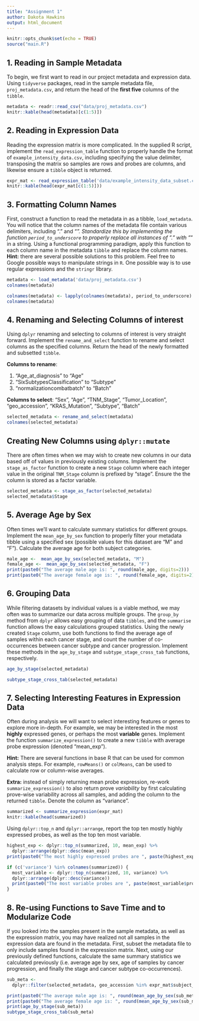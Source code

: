 ```yaml
---
title: "Assignment 1"
author: Dakota Hawkins
output: html_document
---
```


```r
knitr::opts_chunk$set(echo = TRUE)
source("main.R")
```


## 1.  Reading in Sample Metadata

To begin, we first want to read in our project metadata and expression data. Using
`tidyverse` packages, read in the sample metadata file, `proj_metadata.csv`, and
return the head of the **first five** columns of the `tibble`.

```r
metadata <- readr::read_csv("data/proj_metadata.csv")
knitr::kable(head(metadata)[c(1:5)])
```

## 2. Reading in Expression Data

Reading the expression matrix is more complicated. In the supplied R script,
implement the `read_expression_table` function to properly handle the format
of `example_intensity_data.csv`, including specifying the value delimiter,
transposing the matrix so samples are rows and probes are columns, and likewise
ensure a `tibble` object is returned.
```r
expr_mat <- read_expression_table('data/example_intensity_data_subset.csv')
knitr::kable(head(expr_mat[c(1:5)]))
```

## 3. Formatting Column Names 

First, construct a function to read the metadata in as a tibble,
`load_metadata`. You will notice that the column names of the metadata file
contain various delimiters, including "." and "_". Standardize this by
implementing the function `period_to_underscore` to properly replace all
instances of "." with "_" in a string. Using a functional programming paradigm,
apply this function to each column name in the metadata `tibble` and replace the
column names.
**Hint:** there are several possible solutions to this problem. Feel free to
Google possible ways to manipulate strings in `R`. One possible way is to use
regular expressions and the `stringr` library.
```r
metadata <- load_metadata('data/proj_metadata.csv')
colnames(metadata)

colnames(metadata) <- lapply(colnames(metadata), period_to_underscore)
colnames(metadata)
```

## 4. Renaming and Selecting Columns of interest

Using `dplyr` renaming and selecting to columns of interest is very straight
forward. Implement the `rename_and_select` function to rename and select columns
as the specified columns. Return the head of the newly formatted and subsetted
`tibble`. 

**Columns to rename**:

1. "Age_at_diagnosis" to "Age"
2. "SixSubtypesClassification" to "Subtype"
3. "normalizationcombatbatch" to "Batch"

**Columns to select**: "Sex", "Age", "TNM_Stage", "Tumor_Location",
"geo_accession", "KRAS_Mutation", "Subtype", "Batch"

```r
selected_metadata <- rename_and_select(metadata)
colnames(selected_metadata)
```

## Creating New Columns using `dplyr::mutate`
There are often times when we may wish to create new columns in our data based
off of values in previously existing columns. Implement the `stage_as_factor`
function to create a new `Stage` column where each integer value in the original
`TNM_Stage` column is prefixed by "stage". Ensure the the column is stored as a
factor variable.

```r
selected_metadata <- stage_as_factor(selected_metadata)
selected_metadata$Stage
```

## 5. Average Age by Sex

Often times we'll want to calculate summary statistics for different groups.
Implement the `mean_age_by_sex` function to properly filter your metadata tibble
using a specified sex (possible values for this dataset are "M" and "F").
Calculate the average age for both subject categories.

```r
male_age <-  mean_age_by_sex(selected_metadata, "M")
female_age <-  mean_age_by_sex(selected_metadata, "F")
print(paste0("The average male age is: ", round(male_age, digits=2)))
print(paste0("The average female age is: ", round(female_age, digits=2)))
```

## 6. Grouping Data
While filtering datasets by individual values is a viable method, we may often
was to summarize our data across multiple groups. The `group_by` method from
`dplyr` allows easy grouping of data `tibbles`, and the `summarise` function
allows the easy calculations grouped statistics. Using the newly created `Stage`
column, use both functions to find the average age of samples within each cancer
stage, and count the number of co-occurrences between cancer subtype and cancer
progression. Implement these methods in the `age_by_stage` and
`subtype_stage_cross_tab` functions, respectively.

```r
age_by_stage(selected_metadata)
```

```r
subtype_stage_cross_tab(selected_metadata)
```

## 7. Selecting Interesting Features in Expression Data

Often during analysis we will want to select interesting features or genes to
explore more in-depth. For example, we may be interested in the most __highly__
expressed genes, or perhaps the most __variable__ genes. Implement the function
`summarize_expression()` to create a new `tibble` with average probe expression
 (denoted "mean_exp").

 **Hint:** There are several functions in base R that can be used for common
 analysis steps. For example, `rowMeans()` or `colMeans`, can be used to 
 calculate row or column-wise averages.

 **Extra:** instead of simply returning mean probe expression, re-work
 `summarize_expression()` to also return prove _variability_ by first calculating
 prove-wise variability across all samples, and adding the column to the
 returned `tibble`. Denote the column as "variance". 

```r
summarized <- summarize_expression(expr_mat)
knitr::kable(head(summarized))
```

Using `dplyr::top_n` and `dplyr::arrange`, report the top ten mostly highly
expressed probes, as well as the top ten most variable.

```r
highest_exp <- dplyr::top_n(summarized, 10, mean_exp) %>%
  dplyr::arrange(dplyr::desc(mean_exp))
print(paste0("The most highly expressed probes are ", paste(highest_exp$probe, collapse=', ')))

if (c('variance') %in% colnames(summarized)) {
  most_variable <- dplyr::top_n(summarized, 10, variance) %>%
  dplyr::arrange(dplyr::desc(variance))
  print(paste0("The most variable probes are ", paste(most_variable$probe, collapse=',')))
}

```

## 8. Re-using Functions to Save Time and to Modularize Code

If you looked into the samples present in the sample metadata, as well as the
expression matrix, you may have realized not all samples in the expression data
are found in the metadata. First, subset the metadata file to only include
samples found in the expression matrix. Next, using our previously defined
functions, calculate the same summary statistics we calculated previously (i.e.
average age by sex, age of samples by cancer progression, and finally the stage
and cancer subtype co-occurrences).
```r
sub_meta <-
  dplyr::filter(selected_metadata, geo_accession %in% expr_mat$subject_id)

print(paste0("The average male age is: ", round(mean_age_by_sex(sub_meta, "M"), digits=2)))
print(paste0("The average female age is: ", round(mean_age_by_sex(sub_meta, "F"), digits=2)))
print(age_by_stage(sub_meta))
subtype_stage_cross_tab(sub_meta)
```

